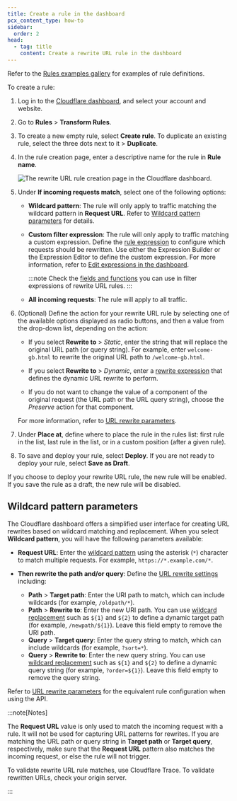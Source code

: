 ```yaml
---
title: Create a rule in the dashboard
pcx_content_type: how-to
sidebar:
  order: 2
head:
  - tag: title
    content: Create a rewrite URL rule in the dashboard
---
```


Refer to the [Rules examples gallery](/rules/transform/examples/?operation=Rewrite+URL) for examples of rule definitions.

To create a rule:

1. Log in to the [Cloudflare dashboard](https://dash.cloudflare.com/), and select your account and website.

2. Go to **Rules** > **Transform Rules**.

3. To create a new empty rule, select **Create rule**. To duplicate an existing rule, select the three dots next to it > **Duplicate**.

4. In the rule creation page, enter a descriptive name for the rule in **Rule name**.

   ![The rewrite URL rule creation page in the Cloudflare dashboard.](~/assets/images/rules/transform/create-url-rewrite-rule.png)

5. Under **If incoming requests match**, select one of the following options:

   - **Wildcard pattern**: The rule will only apply to traffic matching the wildcard pattern in **Request URL**. Refer to [Wildcard pattern parameters](#wildcard-pattern-parameters) for details.

   - **Custom filter expression**: The rule will only apply to traffic matching a custom expression. Define the [rule expression](/ruleset-engine/rules-language/expressions/edit-expressions/) to configure which requests should be rewritten. Use either the Expression Builder or the Expression Editor to define the custom expression. For more information, refer to [Edit expressions in the dashboard](/ruleset-engine/rules-language/expressions/edit-expressions/).

     :::note
     Check the [fields and functions](/rules/transform/url-rewrite/reference/fields-functions/) you can use in filter expressions of rewrite URL rules.
     :::

   - **All incoming requests**: The rule will apply to all traffic.

6. (Optional) Define the action for your rewrite URL rule by selecting one of the available options displayed as radio buttons, and then a value from the drop-down list, depending on the action:

   - If you select **Rewrite to** > _Static_, enter the string that will replace the original URL path (or query string). For example, enter `welcome-gb.html` to rewrite the original URL path to `/welcome-gb.html`.

   - If you select **Rewrite to** > _Dynamic_, enter a [rewrite expression](/rules/transform/url-rewrite/reference/fields-functions/#rewrite-expressions) that defines the dynamic URL rewrite to perform.

   - If you do not want to change the value of a component of the original request (the URL path or the URL query string), choose the _Preserve_ action for that component.

   For more information, refer to [URL rewrite parameters](/rules/transform/url-rewrite/reference/parameters/).

7. Under **Place at**, define where to place the rule in the rules list: first rule in the list, last rule in the list, or in a custom position (after a given rule).

8. To save and deploy your rule, select **Deploy**. If you are not ready to deploy your rule, select **Save as Draft**.

If you choose to deploy your rewrite URL rule, the new rule will be enabled. If you save the rule as a draft, the new rule will be disabled.

## Wildcard pattern parameters

The Cloudflare dashboard offers a simplified user interface for creating URL rewrites based on wildcard matching and replacement. When you select **Wildcard pattern**, you will have the following parameters available:

- **Request URL**: Enter the [wildcard pattern](/ruleset-engine/rules-language/operators/#wildcard-matching) using the asterisk (`*`) character to match multiple requests. For example, `https://*.example.com/*`.

- **Then rewrite the path and/or query**: Define the [URL rewrite settings](/rules/transform/url-rewrite/reference/parameters/) including:
  - **Path** > **Target path**: Enter the URI path to match, which can include wildcards (for example, `/oldpath/*`).
  - **Path** > **Rewrite to**: Enter the new URI path. You can use [wildcard replacement](/ruleset-engine/rules-language/functions/#wildcard_replace) such as `${1}` and `${2}` to define a dynamic target path (for example, `/newpath/${1}`). Leave this field empty to remove the URI path.
  - **Query** > **Target query**: Enter the query string to match, which can include wildcards (for example, `?sort=*`).
  - **Query** > **Rewrite to**: Enter the new query string. You can use [wildcard replacement](/ruleset-engine/rules-language/functions/#wildcard_replace) such as `${1}` and `${2}` to define a dynamic query string (for example, `?order=${1}`). Leave this field empty to remove the query string.

Refer to [URL rewrite parameters](/rules/transform/url-rewrite/reference/parameters/#wildcard-matching-and-replacement) for the equivalent rule configuration when using the API.

:::note[Notes]

The **Request URL** value is only used to match the incoming request with a rule. It will not be used for capturing URL patterns for rewrites. If you are matching the URL path or query string in **Target path** or **Target query**, respectively, make sure that the **Request URL** pattern also matches the incoming request, or else the rule will not trigger.

To validate rewrite URL rule matches, use Cloudflare Trace. To validate rewritten URLs, check your origin server.

:::
